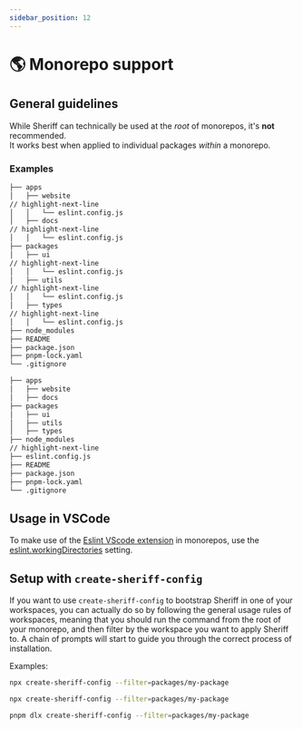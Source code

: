 ```yaml
---
sidebar_position: 12
---
```



# 🌎 Monorepo support

## General guidelines

While Sheriff can technically be used at the _root_ of monorepos, it's **not** recommended.<br />
It works best when applied to individual packages _within_ a monorepo.

### Examples

```sh title=✅
├── apps
│   ├── website
// highlight-next-line
│   │   └── eslint.config.js
│   ├── docs
// highlight-next-line
│   │   └── eslint.config.js
├── packages
│   ├── ui
// highlight-next-line
│   │   └── eslint.config.js
│   ├── utils
// highlight-next-line
│   │   └── eslint.config.js
│   ├── types
// highlight-next-line
│   │   └── eslint.config.js
├── node_modules
├── README
├── package.json
├── pnpm-lock.yaml
└── .gitignore
```

```sh title=❌
├── apps
│   ├── website
│   ├── docs
├── packages
│   ├── ui
│   ├── utils
│   ├── types
├── node_modules
// highlight-next-line
├── eslint.config.js
├── README
├── package.json
├── pnpm-lock.yaml
└── .gitignore
```

## Usage in VSCode

To make use of the [Eslint VScode extension](https://marketplace.visualstudio.com/items?itemName=dbaeumer.vscode-eslint) in monorepos, use the [eslint.workingDirectories](https://github.com/microsoft/vscode-eslint#mono-repository-setup) setting.

## Setup with `create-sheriff-config`

If you want to use `create-sheriff-config` to bootstrap Sheriff in one of your workspaces, you can actually do so by following the general usage rules of workspaces, meaning that you should run the command from the root of your monorepo, and then filter by the workspace you want to apply Sheriff to. A chain of prompts will start to guide you through the correct process of installation.

Examples:

<Tabs groupId="npm2yarn">
  <TabItem value="npm" label="npm">

```bash
npx create-sheriff-config --filter=packages/my-package
```

  </TabItem>
  <TabItem value="yarn" label="Yarn">

```bash
npx create-sheriff-config --filter=packages/my-package
```

  </TabItem>
  <TabItem value="pnpm" label="pnpm" default>

```bash
pnpm dlx create-sheriff-config --filter=packages/my-package
```

  </TabItem>
</Tabs>
